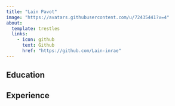 ---
title: "Lain Pavot"
image: "https://avatars.githubusercontent.com/u/72435441?v=4"
about:
  template: trestles
  links: 
    - icon: github
      text: Github
      href: "https://github.com/Lain-inrae"
---

## Education

## Experience
